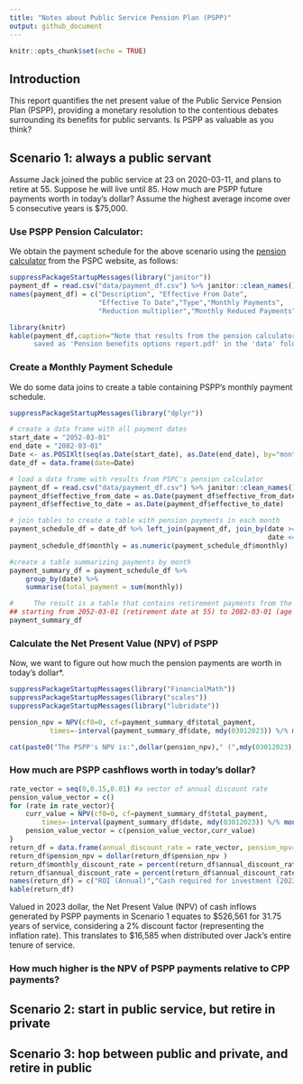 ```yaml
---
title: "Notes about Public Service Pension Plan (PSPP)"
output: github_document
---
```


```r
knitr::opts_chunk$set(echo = TRUE)
```

## Introduction

This report quantifies the net present value of the Public Service Pension Plan (PSPP), providing a monetary resolution to the contentious debates surrounding its benefits for public servants. Is PSPP as valuable as you think?  

## Scenario 1: always a public servant

Assume Jack joined the public service at 23 on 2020-03-11, and plans to retire at 55. Suppose he will live until 85. How much are PSPP future payments worth in today's dollar? Assume the highest average income over 5 consecutive years is $75,000.

### Use PSPP Pension Calculator:

We obtain the payment schedule for the above scenario using the [pension calculator](http://apppen-penapp.tpsgc-pwgsc.gc.ca/penavg-penben_prod/cpr-pbc/accueil-welcome/prep.action) from the PSPC website, as follows:

```r
suppressPackageStartupMessages(library("janitor"))
payment_df = read.csv("data/payment_df.csv") %>% janitor::clean_names() 
names(payment_df) = c("Description", "Effective From Date", 
                      "Effective To Date","Type","Monthly Payments", 
                      "Reduction multiplier","Monthly Reduced Payments")

library(knitr)
kable(payment_df,caption="Note that results from the pension calculator is 
      saved as 'Pension benefits options report.pdf' in the 'data' folder.")
```

### Create a Monthly Payment Schedule
We do some data joins to create a table containing PSPP's monthly payment schedule.

```r
suppressPackageStartupMessages(library("dplyr"))

# create a data frame with all payment dates
start_date = "2052-03-01"
end_date = "2082-03-01"
Date <- as.POSIXlt(seq(as.Date(start_date), as.Date(end_date), by="month"))
date_df = data.frame(date=Date)

# load a data frame with results from PSPC's pension calculator
payment_df = read.csv("data/payment_df.csv") %>% janitor::clean_names() 
payment_df$effective_from_date = as.Date(payment_df$effective_from_date)
payment_df$effective_to_date = as.Date(payment_df$effective_to_date)

# join tables to create a table with pension payments in each month
payment_schedule_df = date_df %>% left_join(payment_df, join_by(date >= effective_from_date , 
                                                                date <= effective_to_date))  
payment_schedule_df$monthly = as.numeric(payment_schedule_df$monthly)

#create a table summarizing payments by month
payment_summary_df = payment_schedule_df %>% 
    group_by(date) %>% 
    summarise(total_payment = sum(monthly))

#     The result is a table that contains retirement payments from the PSPP,
## starting from 2052-03-01 (retirement date at 55) to 2082-03-01 (age 85): 
payment_summary_df 
```

### Calculate the Net Present Value (NPV) of PSPP
Now, we want to figure out how much the pension payments are worth in today's dollar*.
```r
suppressPackageStartupMessages(library("FinancialMath"))
suppressPackageStartupMessages(library("scales"))
suppressPackageStartupMessages(library("lubridate"))

pension_npv = NPV(cf0=0, cf=payment_summary_df$total_payment, 
          times=-interval(payment_summary_df$date, mdy(03012023)) %/% months(1), i=0)

cat(paste0("The PSPP's NPV is:",dollar(pension_npv)," (",mdy(03012023)," dollar)"))

```
### How much are PSPP cashflows worth in today's dollar?
```r
rate_vector = seq(0,0.15,0.01) #a vector of annual discount rate
pension_value_vector = c()
for (rate in rate_vector){
    curr_value = NPV(cf0=0, cf=payment_summary_df$total_payment, 
        times=-interval(payment_summary_df$date, mdy(03012023)) %/% months(1), i=rate/12)
    pension_value_vector = c(pension_value_vector,curr_value)
}
return_df = data.frame(annual_discount_rate = rate_vector, pension_npv=pension_value_vector)
return_df$pension_npv = dollar(return_df$pension_npv )
return_df$monthly_discount_rate = percent(return_df$annual_discount_rate/12)
return_df$annual_discount_rate = percent(return_df$annual_discount_rate)
names(return_df) = c("ROI (Annual)","Cash required for investment (2023 dollar)","ROI (Monthly)")
kable(return_df)
```
Valued in 2023 dollar, the Net Present Value (NPV) of cash inflows generated by PSPP payments in Scenario 1 equates to \$526,561 for 31.75 years of service, considering a 2% discount factor (representing the inflation rate). This translates to \$16,585 when distributed over Jack's entire tenure of service.

### How much higher is the NPV of PSPP payments relative to CPP payments?

## Scenario 2: start in public service, but retire in private

## Scenario 3: hop between public and private, and retire in public 